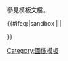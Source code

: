 {{Documentation subpage}}
<!-- PLEASE ADD CATEGORIES WHERE INDICATED AT THE BOTTOM OF THIS PAGE -->

{{Lua|Module:Location map}}
參見{{tl|Location map+}}模板文檔。

<includeonly>{{#ifeq:{{SUBPAGENAME}}|sandbox |
| <!--在此線以下加入分類-->
[[Category:地理位置圖模板| ]]
[[Category:圖像模板]]

}}<!--(end #ifeq)--></includeonly>